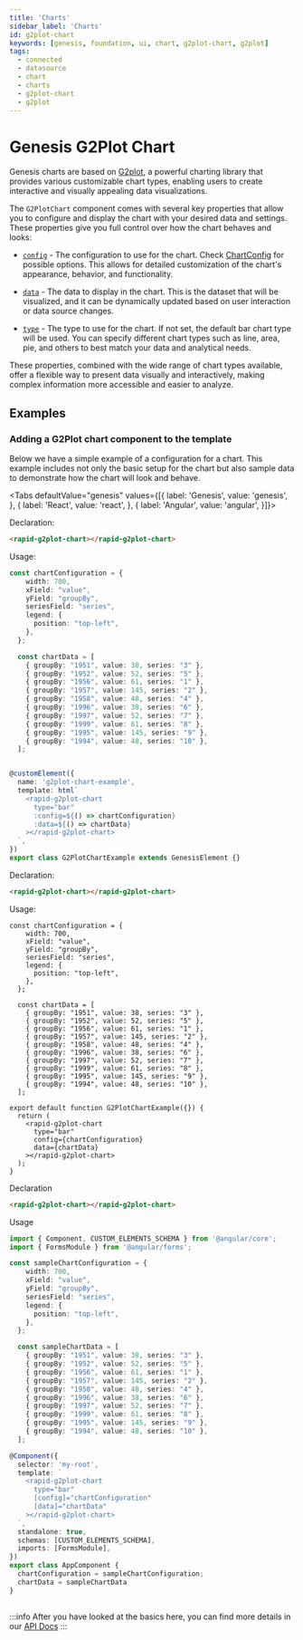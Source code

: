 ```yaml
---
title: 'Charts'
sidebar_label: 'Charts'
id: g2plot-chart
keywords: [genesis, foundation, ui, chart, g2plot-chart, g2plot]
tags:
  - connected
  - datasource
  - chart
  - charts
  - g2plot-chart
  - g2plot
---
```



# Genesis G2Plot Chart

Genesis charts are based on [G2plot](https://g2plot.antv.antgroup.com/en/), a powerful charting library that provides various customizable chart types, enabling users to create interactive and visually appealing data visualizations.

The `G2PlotChart` component comes with several key properties that allow you to configure and display the chart with your desired data and settings. These properties give you full control over how the chart behaves and looks:

- [`config`](./docs/api/g2plot-chart.g2plotchart.config.md) - The configuration to use for the chart. Check [ChartConfig](./docs/api/g2plot-chart.chartconfig.md) for possible options. This allows for detailed customization of the chart's appearance, behavior, and functionality.

- [`data`](./docs/api/g2plot-chart.g2plotchart.data.md) - The data to display in the chart. This is the dataset that will be visualized, and it can be dynamically updated based on user interaction or data source changes.

- [`type`](./docs/api/g2plot-chart.g2plotchart.type.md) - The type to use for the chart. If not set, the default bar chart type will be used. You can specify different chart types such as line, area, pie, and others to best match your data and analytical needs.

These properties, combined with the wide range of chart types available, offer a flexible way to present data visually and interactively, making complex information more accessible and easier to analyze.

## Examples

### Adding a G2Plot chart component to the template

Below we have a simple example of a configuration for a chart. This example includes not only the basic setup for the chart but also sample data to demonstrate how the chart will look and behave.

<Tabs defaultValue="genesis" values={[{ label: 'Genesis', value: 'genesis', }, { label: 'React', value: 'react', }, { label: 'Angular', value: 'angular', }]}>

<TabItem value="genesis">

Declaration:
```html
<rapid-g2plot-chart></rapid-g2plot-chart>
```

Usage:
```typescript
const chartConfiguration = {
    width: 700,
    xField: "value",
    yField: "groupBy",
    seriesField: "series",
    legend: {
      position: "top-left",
    },
  };

  const chartData = [
    { groupBy: "1951", value: 38, series: "3" },
    { groupBy: "1952", value: 52, series: "5" },
    { groupBy: "1956", value: 61, series: "1" },
    { groupBy: "1957", value: 145, series: "2" },
    { groupBy: "1958", value: 48, series: "4" },
    { groupBy: "1996", value: 38, series: "6" },
    { groupBy: "1997", value: 52, series: "7" },
    { groupBy: "1999", value: 61, series: "8" },
    { groupBy: "1995", value: 145, series: "9" },
    { groupBy: "1994", value: 48, series: "10" },
  ];


@customElement({
  name: 'g2plot-chart-example',
  template: html`
    <rapid-g2plot-chart
      type="bar"
      :config=${() => chartConfiguration}
      :data=${() => chartData}
    ></rapid-g2plot-chart>
  `,
})
export class G2PlotChartExample extends GenesisElement {}
```

</TabItem>
<TabItem value="react">

Declaration:
```html
<rapid-g2plot-chart></rapid-g2plot-chart>
```

Usage:
```tsx
const chartConfiguration = {
    width: 700,
    xField: "value",
    yField: "groupBy",
    seriesField: "series",
    legend: {
      position: "top-left",
    },
  };

  const chartData = [
    { groupBy: "1951", value: 38, series: "3" },
    { groupBy: "1952", value: 52, series: "5" },
    { groupBy: "1956", value: 61, series: "1" },
    { groupBy: "1957", value: 145, series: "2" },
    { groupBy: "1958", value: 48, series: "4" },
    { groupBy: "1996", value: 38, series: "6" },
    { groupBy: "1997", value: 52, series: "7" },
    { groupBy: "1999", value: 61, series: "8" },
    { groupBy: "1995", value: 145, series: "9" },
    { groupBy: "1994", value: 48, series: "10" },
  ];

export default function G2PlotChartExample({}) {
  return (
    <rapid-g2plot-chart
      type="bar"
      config={chartConfiguration}
      data={chartData}
    ></rapid-g2plot-chart>
  );
}
```

</TabItem>
<TabItem value="angular">

Declaration
```html
<rapid-g2plot-chart></rapid-g2plot-chart>
```

Usage
```typescript
import { Component, CUSTOM_ELEMENTS_SCHEMA } from '@angular/core';
import { FormsModule } from '@angular/forms';

const sampleChartConfiguration = {
    width: 700,
    xField: "value",
    yField: "groupBy",
    seriesField: "series",
    legend: {
      position: "top-left",
    },
  };

  const sampleChartData = [
    { groupBy: "1951", value: 38, series: "3" },
    { groupBy: "1952", value: 52, series: "5" },
    { groupBy: "1956", value: 61, series: "1" },
    { groupBy: "1957", value: 145, series: "2" },
    { groupBy: "1958", value: 48, series: "4" },
    { groupBy: "1996", value: 38, series: "6" },
    { groupBy: "1997", value: 52, series: "7" },
    { groupBy: "1999", value: 61, series: "8" },
    { groupBy: "1995", value: 145, series: "9" },
    { groupBy: "1994", value: 48, series: "10" },
  ];

@Component({
  selector: 'my-root',
  template: `
    <rapid-g2plot-chart
      type="bar"
      [config]="chartConfiguration"
      [data]="chartData"
    ></rapid-g2plot-chart>
  `,
  standalone: true,
  schemas: [CUSTOM_ELEMENTS_SCHEMA],
  imports: [FormsModule],
})
export class AppComponent {
  chartConfiguration = sampleChartConfiguration;
  chartData = sampleChartData
}
```
</TabItem>
</Tabs>

<SimpleChartExample/>

##

:::info
After you have looked at the basics here, you can find more details in our [API Docs](./docs/api/index.md)
:::
